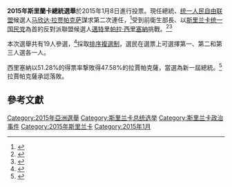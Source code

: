 '''2015年斯里蘭卡總統選舉'''於2015年1月8日進行投票。現任總統、[[统一人民自由联盟|统一人民自由联盟]]候選人[[马欣达·拉贾帕克萨|马欣达·拉贾帕克萨]]謀求第二次連任，<ref name=BBC201014>{{cite news|title=Sri Lanka calls early presidential elections|url=http://www.bbc.co.uk/news/world-asia-29693336|work=BBC News|date=20 October 2014|accessdate=2015-01-09|archive-date=2014-11-11|archive-url=https://web.archive.org/web/20141111031629/http://www.bbc.co.uk/news/world-asia-29693336|dead-url=no}}</ref>受到前衛生部長、以[[斯里兰卡统一国民党|斯里兰卡统一国民党]]為首的反對派聯盟候選人[[邁特里帕拉·西里塞納|邁特里帕拉·西里塞納]]挑戰。<ref name=BBC211114>{{cite news|title=Sri Lanka election: Health chief to challenge Rajapaksa|url=http://www.bbc.co.uk/news/world-asia-30144182|work=BBC News|date=21 November 2014|accessdate=2015-01-09|archive-date=2014-12-06|archive-url=https://web.archive.org/web/20141206133311/http://www.bbc.co.uk/news/world-asia-30144182|dead-url=no}}</ref><ref>{{cite news|title=Sri Lankan minister quits, to challenge Rajapaksa for presidency|url=http://www.reuters.com/article/2014/11/21/us-sri-lanka-election-idUSKCN0J50W520141121|work=Reuters|date=21 November 2014|accessdate=2015-01-09|archive-date=2014-12-31|archive-url=https://web.archive.org/web/20141231053610/http://www.reuters.com/article/2014/11/21/us-sri-lanka-election-idUSKCN0J50W520141121|dead-url=no}}</ref>

本次選舉共有19人參選，<ref name=ABC081214>{{cite news|last1=Mallawarachi|first1=Bharatha|title=19 Candidates Vie for Sri Lankan Presidency|url=http://abcnews.go.com/International/wireStory/19-candidates-race-sri-lankan-presidency-27436802|work=ABC News|agency=Associated Press|date=8 December 2014|accessdate=2015-05-13|archive-date=2014-12-18|archive-url=https://web.archive.org/web/20141218133218/http://abcnews.go.com/International/wireStory/19-candidates-race-sri-lankan-presidency-27436802|dead-url=no}}</ref>採取[[排序複選制|排序複選制]]，選民在選票上可選擇第一、第二和第三人選各一人。

西里塞納以51.28%的得票率撃敗得47.58%的拉賈帕克薩，當選為新一屆總統。<ref name=TG090115>{{cite news|last1=Ben|first1=Doherty|last2=Munk|first2=David|title=Sri Lanka election: president Mahinda Rajapaksa concedes defeat - live|url=http://www.theguardian.com/world/live/2015/jan/09/sri-lanka-election-president-mahinda-rajapaksa-concedes-defeat-live|work=The Guardian|date=9 January 2015|accessdate=2015-01-09|archive-date=2015-01-09|archive-url=https://web.archive.org/web/20150109133536/http://www.theguardian.com/world/live/2015/jan/09/sri-lanka-election-president-mahinda-rajapaksa-concedes-defeat-live|dead-url=no}}</ref>拉賈帕克薩承認落敗。

==參考文獻==
{{Reflist}}

{{斯里蘭卡選舉}}
[[Category:2015年亞洲選舉|Category:2015年亞洲選舉]]
[[Category:斯里兰卡总统选举|Category:斯里兰卡总统选举]]
[[Category:斯里兰卡政治事件|Category:斯里兰卡政治事件]]
[[Category:2015年斯里兰卡|Category:2015年斯里兰卡]]
[[Category:2015年1月|Category:2015年1月]]